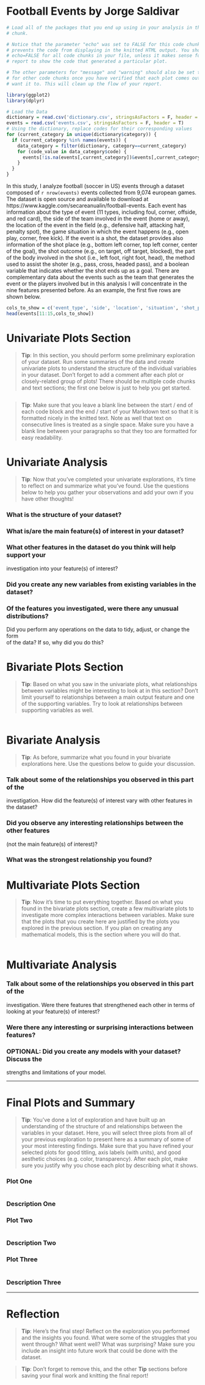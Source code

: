 Football Events by Jorge Saldivar
========================================================

```r
# Load all of the packages that you end up using in your analysis in this code
# chunk.

# Notice that the parameter "echo" was set to FALSE for this code chunk. This
# prevents the code from displaying in the knitted HTML output. You should set
# echo=FALSE for all code chunks in your file, unless it makes sense for your
# report to show the code that generated a particular plot.

# The other parameters for "message" and "warning" should also be set to FALSE
# for other code chunks once you have verified that each plot comes out as you
# want it to. This will clean up the flow of your report.

library(ggplot2)
library(dplyr)
```

```r
# Load the Data
dictionary = read.csv('dictionary.csv', stringsAsFactors = F, header = T)
events = read.csv('events.csv', stringsAsFactors = F, header = T)
# Using the dictionary, replace codes for their corresponding values
for (current_category in unique(dictionary$category)) {
  if (current_category %in% names(events)) {
    data_category = filter(dictionary, category==current_category)
    for (code_value in data_category$code) {
      events[!is.na(events[,current_category])&events[,current_category]==code_value,current_category] = data_category[data_category$code==code_value,'description'] 
    }
  }
}
```

In this study, I analyze football (soccer in US) events through a dataset composed of `r nrow(events)` events collected from 9,074 european games. The dataset is open source and available to download at https://www.kaggle.com/secareanualin/football-events. Each event has information about the type of event (11 types, including foul, corner, offside, and red card), the side of the team involved in the event (home or away), the location of the event in the field (e.g., defensive half, attacking half, penalty spot), the game situation in which the event happens (e.g., open play, corner, free kick). If the event is a shot, the dataset provides also information of the shot place (e.g., bottom left corner, top left corner, center of the goal), the shot outcome (e.g., on target, off target, blocked), the part of the body involved in the shot (i.e., left foot, right foot, head), the method used to assist the shoter (e.g., pass, cross, headed pass), and a boolean variable that indicates whether the shot ends up as a goal. There are complementary data about the events such as the team that generates the event or the players involved but in this analysis I will concentrate in the nine features presented before. As an example, the first five rows are shown below.

```r
cols_to_show = c('event_type', 'side', 'location', 'situation', 'shot_place', 'shot_outcome', 'bodypart', 'assist_method', 'is_goal')
head(events[11:15,cols_to_show])
```

# Univariate Plots Section

> **Tip**: In this section, you should perform some preliminary exploration of
your dataset. Run some summaries of the data and create univariate plots to
understand the structure of the individual variables in your dataset. Don't
forget to add a comment after each plot or closely-related group of plots!
There should be multiple code chunks and text sections; the first one below is
just to help you get started.

```r

```

> **Tip**: Make sure that you leave a blank line between the start / end of
each code block and the end / start of your Markdown text so that it is
formatted nicely in the knitted text. Note as well that text on consecutive
lines is treated as a single space. Make sure you have a blank line between
your paragraphs so that they too are formatted for easy readability.

# Univariate Analysis

> **Tip**: Now that you've completed your univariate explorations, it's time to
reflect on and summarize what you've found. Use the questions below to help you
gather your observations and add your own if you have other thoughts!

### What is the structure of your dataset?

### What is/are the main feature(s) of interest in your dataset?

### What other features in the dataset do you think will help support your \
investigation into your feature(s) of interest?

### Did you create any new variables from existing variables in the dataset?

### Of the features you investigated, were there any unusual distributions? \
Did you perform any operations on the data to tidy, adjust, or change the form \
of the data? If so, why did you do this?


# Bivariate Plots Section

> **Tip**: Based on what you saw in the univariate plots, what relationships
between variables might be interesting to look at in this section? Don't limit
yourself to relationships between a main output feature and one of the
supporting variables. Try to look at relationships between supporting variables
as well.

```r

```

# Bivariate Analysis

> **Tip**: As before, summarize what you found in your bivariate explorations
here. Use the questions below to guide your discussion.

### Talk about some of the relationships you observed in this part of the \
investigation. How did the feature(s) of interest vary with other features in \
the dataset?

### Did you observe any interesting relationships between the other features \
(not the main feature(s) of interest)?

### What was the strongest relationship you found?


# Multivariate Plots Section

> **Tip**: Now it's time to put everything together. Based on what you found in
the bivariate plots section, create a few multivariate plots to investigate
more complex interactions between variables. Make sure that the plots that you
create here are justified by the plots you explored in the previous section. If
you plan on creating any mathematical models, this is the section where you
will do that.

```r

```

# Multivariate Analysis

### Talk about some of the relationships you observed in this part of the \
investigation. Were there features that strengthened each other in terms of \
looking at your feature(s) of interest?

### Were there any interesting or surprising interactions between features?

### OPTIONAL: Did you create any models with your dataset? Discuss the \
strengths and limitations of your model.

------

# Final Plots and Summary

> **Tip**: You've done a lot of exploration and have built up an understanding
of the structure of and relationships between the variables in your dataset.
Here, you will select three plots from all of your previous exploration to
present here as a summary of some of your most interesting findings. Make sure
that you have refined your selected plots for good titling, axis labels (with
units), and good aesthetic choices (e.g. color, transparency). After each plot,
make sure you justify why you chose each plot by describing what it shows.

### Plot One
```r

```

### Description One


### Plot Two
```r

```

### Description Two


### Plot Three
```r

```

### Description Three

------

# Reflection

> **Tip**: Here's the final step! Reflect on the exploration you performed and
the insights you found. What were some of the struggles that you went through?
What went well? What was surprising? Make sure you include an insight into
future work that could be done with the dataset.

> **Tip**: Don't forget to remove this, and the other **Tip** sections before
saving your final work and knitting the final report!